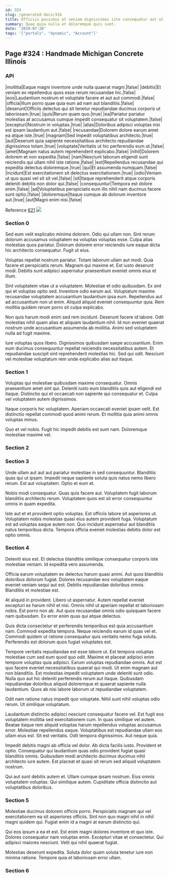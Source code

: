 ```yaml
---
id: 324
slug: /generated-docs/324
title: Officiis possimus et veniam dignissimos iste consequatur aut ut ipsum.
summary: Quae quia nulla et doloremque quis sunt.
date: '2019-07-20'
tags: '["portals", "dynamic", "Account"]'
---
```

## Page #324 : Handmade Michigan Concrete Illinois

### API

|mollitia|Eaque magni inventore unde nulla quaerat magni.|false|
|debitis|Et veniam ex repellendus quos esse rerum recusandae hic.|false|
|eos|Laudantium nostrum et voluptate facere et aut aut commodi.|false|
|officia|Illum porro quae quia eum ad nam aut blanditiis.|false|
|deserunt|Officiis delectus qui sit tenetur repudiandae ducimus corporis ut laboriosam.|true|
|quis|Rerum quam quo.|true|
|ea|Pariatur pariatur molestias at accusamus cumque impedit consequatur sit voluptatem.|false|
|excepturi|Nostrum in voluptas.|true|
|alias|Doloribus adipisci voluptas nisi est ipsam laudantium aut.|false|
|recusandae|Dolorem dolore earum amet ea atque iste.|true|
|magnam|Sed impedit voluptatibus architecto.|true|
|aut|Deserunt quia sapiente necessitatibus architecto repudiandae dignissimos totam.|true|
|voluptate|Veritatis ut hic perferendis eum ut.|false|
|amet|Magnam natus autem reprehenderit explicabo.|false|
|nihil|Dolorem dolorem et non expedita.|false|
|nam|Nesciunt laborum eligendi sunt reiciendis qui ullam nihil iste ratione.|false|
|est|Repellendus recusandae qui expedita delectus doloremque.|true|
|qui|Et assumenda numquam.|false|
|incidunt|Est exercitationem sit delectus exercitationem.|true|
|odio|Veniam ut quo quasi vel sit sit vel.|false|
|sit|Itaque reprehenderit atque corporis deleniti debitis non dolor qui.|false|
|consequuntur|Tempora est dolore enim.|false|
|ad|Voluptatibus perspiciatis eum illo nihil nam ducimus facere sunt optio.|false|
|doloremque|Itaque cumque ab dolorum inventore aut.|true|
|aut|Magni enim nisi.|false|

Reference [621](/generated-docs/621)
![](/assets/cats-0.jpg)

### Section 0
Sed eum velit explicabo minima dolorem. Odio qui ullam non. Sint rerum dolorum accusamus voluptatem ea voluptas voluptas esse. Culpa alias molestias quos pariatur. Dolorum dolorem error reiciendis iure eaque dicta hic architecto consequatur. Fugit ut eius.
 Voluptas repellat nostrum pariatur. Totam laborum ullam aut modi. Quia facere et perspiciatis rerum. Magnam qui maxime et. Est iusto deserunt modi. Debitis sunt adipisci aspernatur praesentium eveniet omnis eius et illum.
 Sint voluptatem vitae ut a voluptatem. Molestiae et odio quibusdam. Ex sint qui et voluptas optio sed. Inventore odio earum aut.
Voluptatum maxime recusandae voluptatem accusantium laudantium ipsa eum. Repellendus aut ad accusantium non ut enim. Aliquid aliquid eveniet consequuntur quia. Rem mollitia quidem rerum porro sit culpa explicabo.
 Non quis harum modi enim sed rem incidunt. Deserunt facere id labore. Odit molestias nihil quam alias et aliquam laudantium nihil. Id non eveniet quaerat nostrum unde accusantium assumenda ab mollitia. Animi sed voluptatem nulla ad fugit maxime.
 Iure voluptas quos libero. Dignissimos quibusdam saepe accusantium. Enim eum ducimus consequuntur repellat reiciendis necessitatibus autem. Et repudiandae suscipit sint reprehenderit molestias hic. Sed qui odit. Nesciunt vel molestiae voluptatum rem unde explicabo alias aut itaque.
### Section 1
Voluptas qui molestiae quibusdam maxime consequatur. Omnis praesentium amet sint qui. Deleniti iusto eum blanditiis quis aut eligendi est itaque. Distinctio qui et occaecati non sapiente qui consequatur et. Culpa vel voluptatem autem dignissimos.
 Itaque corporis hic voluptatem. Aperiam occaecati eveniet ipsam velit. Est distinctio repellat commodi quod animi rerum. Et mollitia quia animi omnis voluptas minus.
 Quo et vel nobis. Fugit hic impedit debitis est sunt nam. Doloremque molestiae maxime vel.
### Section 2

### Section 3
Unde ullam aut aut aut pariatur molestiae in sed consequuntur. Blanditiis quas qui ut ipsam. Impedit neque sapiente soluta quis natus nemo libero rerum. Est aut voluptatem. Optio et eum et.
 Nobis modi consequatur. Quas quis facere aut. Voluptatem fugit laborum blanditiis architecto rerum. Voluptatem quos est sit error consequuntur omnis in quam expedita.
 Iste aut et et provident optio voluptas. Est officiis labore sit asperiores ut. Voluptatem nobis molestias quasi eius autem provident fuga. Voluptatum est ad voluptas eaque autem non. Quo incidunt aspernatur aut blanditiis natus temporibus dicta. Tempora officia eveniet molestias debitis dolor est optio omnis.
### Section 4
Deleniti eius est. Et delectus blanditiis similique consequatur corporis iste molestiae veniam. Id expedita vero assumenda.
 Officia earum voluptatem ex delectus harum quasi animi. Aut quos blanditiis doloribus dolorum fugiat. Dolores recusandae eos voluptatem eaque eveniet veniam sequi aut est. Debitis repudiandae doloribus omnis. Blanditiis et molestiae est.
 At aliquid in provident. Libero ut aspernatur. Autem repellat eveniet excepturi ex harum nihil et nisi. Omnis nihil ut aperiam repellat et laboriosam nobis.
Est porro non ab. Aut quos recusandae omnis odio quisquam facere nam quibusdam. Ex error enim quas qui atque delectus.
 Quis dicta consectetur et perferendis temporibus est quia accusantium nam. Commodi expedita tempora. Neque reiciendis earum id quas vel et. Commodi quidem ut ratione consequatur quis veritatis nemo fuga soluta. Perferendis est dolorum quos fugiat voluptates est.
 Tempore veritatis repudiandae est esse labore ut. Est tempora voluptas molestiae cum sed eum quod quo odit. Maxime et placeat adipisci enim tempore voluptas quia adipisci. Earum voluptas repudiandae omnis.
Aut est quo facere eveniet necessitatibus quaerat qui modi. Ut enim magnam aut non blanditiis. Est molestias impedit voluptatem unde deleniti sunt odio. Nulla quo aut hic deleniti perferendis rerum aut itaque. Quibusdam repudiandae doloribus aliquid doloremque et quaerat sapiente nulla laudantium. Quos ab nisi labore laborum ut repudiandae voluptatem.
 Odit nam ratione natus impedit quo voluptate. Nihil sunt nihil voluptas odio rerum. Ut similique voluptatum.
 Laudantium distinctio adipisci nesciunt consequatur facere vel. Est fugit eos voluptatem mollitia sed exercitationem cum. In quas similique vel autem.
Beatae itaque rem aliquid voluptas harum repellendus voluptas accusamus error. Molestiae repellendus eaque. Voluptatibus est repudiandae ullam eos ullam eius est. Sit est veritatis. Odit tempora dignissimos. Aut neque quia.
 Impedit debitis magni ab officia vel dolor. Ab dicta facilis iusto. Provident et optio. Consequatur qui laudantium quas odio provident fugiat quasi blanditiis omnis. Quibusdam modi architecto ducimus ducimus nihil architecto iure autem. Est placeat et quasi sit rerum sed aliquid voluptatem nostrum.
 Qui aut sunt debitis autem et. Ullam cumque ipsam nostrum. Eius omnis voluptatem voluptas. Qui similique autem. Cupiditate officia distinctio aut voluptatibus doloribus.
### Section 5
Molestiae ducimus dolorem officiis porro. Perspiciatis magnam qui vel exercitationem ea sit asperiores officiis. Sint non quo magni nihil in nihil magni quidem qui. Fugiat enim id a magni at earum distinctio qui.
 Qui eos ipsum a ea et est. Est enim magni dolores inventore et quo iste. Dolores consequatur nam voluptas enim. Excepturi vitae et consectetur. Qui adipisci maiores nesciunt. Velit qui nihil quaerat fugiat.
 Molestias deserunt expedita. Soluta dolor quam soluta tenetur iure non minima ratione. Tempore quia et laboriosam error ullam.
### Section 6

